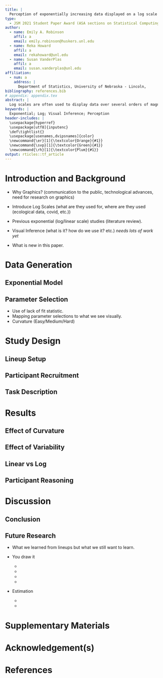 ```yaml
---
title: |
  Perception of exponentially increasing data displayed on a log scale
type: 
  - JSM 2021 Student Paper Award (ASA sections on Statistical Computing and Statistical Graphics)
author:
  - name: Emily A. Robinson
    affil: a
    email: emily.robinson@huskers.unl.edu
  - name: Reka Howard
    affil: a
    email: rekahoward@unl.edu
  - name: Susan VanderPlas
    affil: a
    email: susan.vanderplas@unl.edu
affiliation:
  - num: a
    address: |
      Department of Statistics, University of Nebraska - Lincoln,
bibliography: references.bib
# appendix: appendix.tex
abstract: |
  Log scales are often used to display data over several orders of magnitude within one graph. During the COVID pandemic, we’ve seen both the benefits and the pitfalls of using log scales to display data. This paper aims to...
keywords: |
  Exponential; Log; Visual Inference; Perception
header-includes: |
  \usepackage{hyperref}
  \usepackage[utf8]{inputenc}
  \def\tightlist{}
  \usepackage[usenames,dvipsnames]{color}
  \newcommand{\er}[1]{\textcolor{Orange}{#1}}
  \newcommand{\svp}[1]{\textcolor{Green}{#1}}
  \newcommand{\rh}[1]{\textcolor{Plum}{#1}}
output: rticles::tf_article
---
```


<!-- How to comment out -->

<!-- 
\svp{Emily and Reka, when we get into the editing stage, I've found this strategy to be useful: basically, when you add new text, use your color (feel free to change the command, for now yours are set to \er{$\backslash$er} and \rh{$\backslash$rh}.}
\svp{The way this usually works is that when e.g. I read over a document that Emily has recently edited, I will remove her flagged text to indicate that I've seen/accepted the changes (and vice versa - I'll edit text and highlight it with my color, and you can accept/modify and flag yours too) -- sometimes modifications happen first and then all of the color in a paragraph gets taken out once we've moved on.}
\svp{This not only leads to a nice rainbow effect, but you can quickly spot changes, too. If you're changing some slight phrasing/wording that doesn't change meaning, it's not necessary to highlight those changes - highlight content changes, not e.g. verb tenses.}
\svp{If something is a comment and has been addressed, comment it out initially and then delete the line after a couple of weeks.}
 -->
 
<!-- If you put each sentence on a new line, it makes it a lot easier for git to spot changes that only affect one line and not the whole paragraph. This reduces merge conflict probability -->

# Introduction and Background

+ Why Graphics? (communication to the public, technological advances, need for research on graphics)

\er{
Graphics are a useful tool for displaying and communicating information. 
Researchers include graphics to communicate their results in scientific publications and news sources rely on graphics to convey news stories to the public. 
During the onset of the novel coronavirus - covid19 - pandemic, we saw an influx of dashboards being developed to display case counts, transmission rates, and outbreak regions \citep{lisa_charlotte_2020}.
As a result, people began subscribing to news sources involved in graphically tracking the coronavirus (example John Burn-Murdoch Financial Times - CITE THIS) and gaining more exposure to the use of graphics. 
Many of these graphics helped guide decision makers to implement policies such as shut-downs or mandated mask wearing. 
Better software has meant easier and more flexible drawing, consistent themes, and higher standards.
Consequentially, we must develop a set of principles to help us actively choose which of many possible graphics to draw \citep{unwin_why_2020}.
}
<!--
\er{
As a consequence, principles are needed on how to decide which of many possible graphics to draw \citep{unwin_why_2020}.
}
\svp{
It's probably worth getting rid of passive voice here - we're making active decisions. Something like "Consequentially, we must actively choose which of many possible graphics to draw". I know technical writing classes often prefer passive voice to "take yourself out" of the science, but I think it de-emphasizes the conscious choices we make when we create charts.
}
-->

+ Introduce Log Scales (what are they used for, where are they used (ecological data, covid, etc.))

<!--
\svp{
Start with why we'd choose a log scale: When faced with data which spans several orders of magnitude, we must decide whether to show the data on its original scale (compressing the smaller magnitudes into relatively little area) or to transform the scale and alter the contextual appearance of the data. You could even show a simple example, if you wanted to
}
-->
\er{
When faced with data which spans several orders of magnitude, we must decide whether to show the data on its original scale (compressing the smaller magnitudes into relatively little area) or to transform the scale and alter the contextual appearance of the data. [EXAMPLE HERE]
One common graphical display choice is the use of log scales used to display data over several orders of magnitude within one graph. 
Logarithms convert multiplicative relationships to additive ones, providing an elegant way to span many orders of magnitude, to show elasticities and other proportional changes, and to linearize power laws \citep{menge_logarithmic_2018}. 
When presenting log-scaled data, it is possible to use either untransformed values (for example, values of 1, 10 and 100 are equally spaced along the axis) or log-transformed values (for example, 0, 1, and 2). 
We have recently experienced the benefits and pitfalls of using log-scales as covid-19 dashboards displayed case count data on both the log and linear scale \citep{wade_fagen_ulmschneider_2020}. 
INSERT BENEFITS AND PITFALLS OF LOG SCALES HERE. 
While COVID-19 is the most well known example, log-scales have been used to display data in ecological research, etc. 
PUT OTHER AREAS HERE.
}

+ Previous exponential (log/linear scale) studies (literature review).

\er{
Previous research suggests our perception and mapping of numbers to a numberline proceeds logrithmically at first and transitions to linear later in development. 
The logarithmic mapping is more noticible in larger numbers as the transition to linear mapping occurs first for small numbers in young children and later for larger numbers \citep{varshney_why_2013, siegler_numerical_2017, dehaeneLogLinearDistinct2008}.
Early studies explored the estimation and prediction of exponential growth. 
Findings indicate that growth is underestimated when presented both numerically and graphically but that numerical estimation is more accurate than graphical estimation for exponential curves. 
While prior contextual knowledge or experience with exponential growth does not improve estimation, previous instruction on exponential growth reduces the underestimation by adjusting the initial starting value but not adjusting their perception of growth parameter
\citep{wagenaar_misperception_1975, jones_polynomial_1977}.
Estimation was shown to improve when subjects were presented with decreasing exponential functions \citep{timmers_inverse_1977}.
\cite{jones_polynomial_1977}, \cite{wagenaar_extrapolation_1978}, and \cite{jones_generalized_1979} propose competing polynomial models for the perception and extrapolation of exponential series.
We hypothesize that estimation is a two-stage process. First, we identify the type of curve and direction and then use that information for prediction \citep{best_perception_2007}.
}

\er{
This paper aims to investigate the use of log scales to display exponentially increasing data. We hypothesize log scales should make it much easier to estimate the growth paramter since we estimate slopes relatively accurately, resolving much of the difficulty with exponential estimation \citep{mosteller_eye_1981}.
In \cite{menge_logarithmic_2018}, ecologists were surveyed to determine how often ecologists encounter log-scaled data and how well ecologists understand log-scaled data. 
Participants were presented two relationships displayed on linear-linear scales, log-log scales with untransformed values, or log–log scales with log-transformed values. 
\cite{menge_logarithmic_2018} propose three types of misconceptions participants encountered when presented data on log-log scales: 'hand-hold fallacy', 'Zeno's zero fallacy', and 'watch out for curves fallacies'. 
}
<!--
Three falacy's (explain further?)

Two relationships were shown on each graph, with distance from the edge of a habitat on the horizontal axis and population size.

whether each population was increasing or decreasing with distance
how steeply the rabbit population changed with distance compared to the chipmunk population.!!!!
Misconception: ‘hand-hold fallacy’
Climbing something steep is harder than climbing something gradual, but climbing something smooth (such as a window) is harder than climbing something with hand-holds (such as a ladder), regardless of slope.

population level at the edge of the habitat.
Misconception: ‘Zeno’s zero fallacy’
Zeno’s famous paradox states that a distance can never be reduced to zero because it must be halved infinitely many times and it is impossible to perform an infinite number of tasks.

the manner in which a population changes.
3 Misconceptions: ‘watch out for curves fallacies’
all lines in log–log space are also lines in linear–linear space
all lines in log–log space curve upwards in linear–linear space
curves in log–log space have similar curvature in linear–linear space
-->

+ Visual Inference (what is it? how do we use it? etc.) *needs lots of work yet*

\er{Recent graphical experiments have utilized statistical lineups to quantify the perception of graphical design choices\citep{vanderplas_clusters_2017}. 
Statistical lineups provide an elegant way of combining perception and statistical signficiance by valdiating the findings from a graphical experiment \citep{buja_statistical_2009, wickham2010graphical, hofmann_graphical_2012, majumder_validation_2013, vanderplas_clusters_2017}.
'Lineups' are named after the 'police lineup' of criminal investigations where witnesses are asked to identify the criminal from a set of individuals. 
Similarly, a statistical lineup is a plot consisting of smaller panels of plots in which the viewer is asked to identify the plot of the real data from among a set of decoys, the null plots. 
A statistical lineup typically consists of 20 panels - 1 target panel and 19 null panels (INSERT EXAMPLE). 
If the viewer can identify the target panel embeded within the set of null panels, this suggests that the real data is interesting or has unqiue properties.
Crowd sourcing websites such as Amazon Mechanical Turk, Reddit, and Proflic allow us to collect responses from multiple viewers.
\cite{vanderplas_statistical_nodate} provides an approach for calculating visual p-values utilizing a 'rorschach' lineup which consists soley of null panels.
}
    
+ What is new in this paper.

\er{
In this paper, we use statistical lineups to test human subjects ability to differentiate between increasing exponential data with differing growth rates displayed on both the linear scale and log scale.
}

# Data Generation

\er{
The most common type of lineup used in graphical experiments is a standard lineup containing one "target" dataset embeded within a set of null datasets. 
One way to generate the null datasets when working with real data is through the use of permutation. In this study, the target dataset was generated by model A while the null datasets were generated by model B.
}

## Exponential Model

\er{}

## Parameter Selection

+ Use of lack of fit statistic.
+ Mapping parameter selections to what we see visually.
+ Curvature (Easy/Medium/Hard)

# Study Design


## Lineup Setup


## Participant Recruitment

\er{Participants above age 19 were recruited from Reddit. 
GIVE SUMMARY DESCRIPTIVE STATISTICS OF PARTICIPANT DEMOGRAPHICS.}

## Task Description

\er{Participants were shown a series of twelve test lineup plots and asked to identify the plot that was different. 
On each plot, participants were asked to justify their choice and provide their level of confidence in their choice.
The goal of this experimental task is to test an individuals ability to perceptually differentiate exponentially increasing data with differing rates of change on both the linear and log scale. 
In \cite{best_perception_2007}, the authors expored whether descrimination between curve types is possible. 
They found that accuracy higher when nonlinear trends presented (e.g. it’s hard to say something is linear, but easy to say that it isn’t) and that accuracy higher with low additive variability.
}

# Results


## Effect of Curvature


## Effect of Variability


## Linear vs Log


## Participant Reasoning


# Discussion


## Conclusion


## Future Research

+ What we learned from lineups but what we still want to learn.
\er{
In this study, we discovered that differentiation between data following exponentially increasing trends with differing growth rates is ...
}

+ You draw it

    + \er{\citep{mosteller_eye_1981} designed and carried out an empirical investigation to explore properties of lines fitted by eye. The researchers found that students tended to fit the slope of the first principal component or major axis (the line that minimizes the sum of squares of perpendicular rather than vertical distances) and that students who gave steep slopes for one data set also tended to give steep slopes on the others. Interestingly, the individual-to-individual variability in slope and in intercept was near the standard error provided by least squares for the four data sets.}
    + \er{The goal of this task is to test an individuals ability to make predictions for exponentially increasing data.}
    + \er{Previous literature suggests that we tend to underestimate predictions of exponentially increasing data.\citep{jones_generalized_1979, jones_polynomial_1977, wagenaar_extrapolation_1978}}
    + \er{The idea for this task was inspired by the New York Times "You Draw It" page which is fun to check out.}

+ Estimation

    + \er{This tests an individuals ability to translate a graph of exponentially increasing data into real value quantities. We then ask individuals to extend their estimates by making comparisons across levels of the independent variable.}
    + \er{\citep{friel_making_2001} emphasize the importance of graph comprehension proposing that the graph construction plays a role in the ability to read and interpret graphs.}
    


# Supplementary Materials {-}


# Acknowledgement(s) {-}


# References
